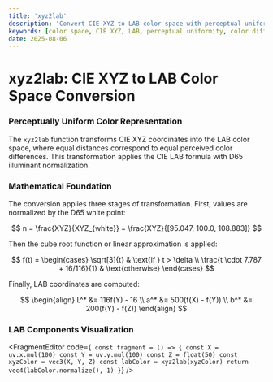 ```yaml
---
title: 'xyz2lab'
description: 'Convert CIE XYZ to LAB color space with perceptual uniformity for color difference calculations'
keywords: [color space, CIE XYZ, LAB, perceptual uniformity, color difference, illuminant]
date: 2025-08-06
---
```



# xyz2lab: CIE XYZ to LAB Color Space Conversion

### Perceptually Uniform Color Representation

The `xyz2lab` function transforms CIE XYZ coordinates into the LAB color space, where equal distances correspond to equal perceived color differences. This transformation applies the CIE LAB formula with D65 illuminant normalization.

### Mathematical Foundation

The conversion applies three stages of transformation. First, values are normalized by the D65 white point:

$$
n = \frac{XYZ}{XYZ_{white}} = \frac{XYZ}{[95.047, 100.0, 108.883]}
$$

Then the cube root function or linear approximation is applied:

$$
f(t) = \begin{cases}
\sqrt[3]{t} & \text{if } t > \delta \\
\frac{t \cdot 7.787 + 16/116}{1} & \text{otherwise}
\end{cases}
$$

Finally, LAB coordinates are computed:

$$
\begin{align}
L^* &= 116f(Y) - 16 \\
a^* &= 500(f(X) - f(Y)) \\
b^* &= 200(f(Y) - f(Z))
\end{align}
$$

### LAB Components Visualization

<FragmentEditor
        code={`
const fragment = () => {
        const X = uv.x.mul(100)
        const Y = uv.y.mul(100)
        const Z = float(50)
        const xyzColor = vec3(X, Y, Z)
        const labColor = xyz2lab(xyzColor)
        return vec4(labColor.normalize(), 1)
}`}
/>
